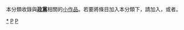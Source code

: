 {{Catnav|頁面分類|總類|系统|组织|政治组织|政党}}
{{Catnav|頁面分類|社会|组织|政治组织|政党}}
{{Catnav|頁面分類|社会|政治|政治组织|政党}}
{{hiddencat}}
{{WPSS-cat}}
本分類收錄與'''[[政黨|政黨]]'''相關的[[Wikipedia:小作品|小作品]]。若要將條目加入本分類下，請加入'''{{tl|Political party-stub}}'''，或者'''{{tl|政黨小作品}}'''。

[[Category:政黨|*]]
[[Category:組織小作品|P]]
[[Category:政府小作品|P]]